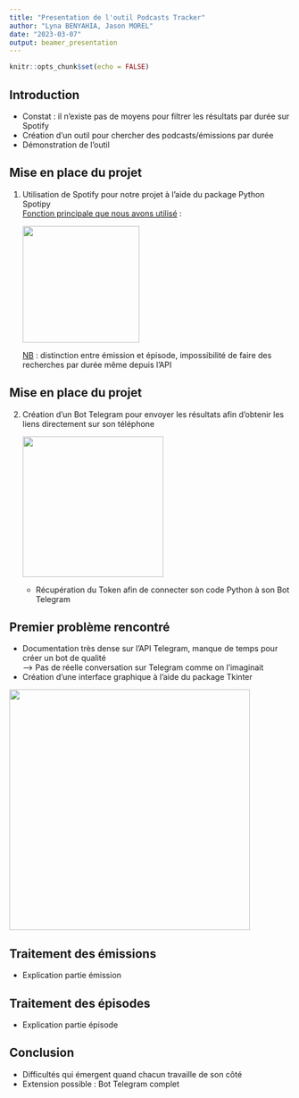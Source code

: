```yaml
---
title: "Presentation de l'outil Podcasts Tracker"
author: "Lyna BENYAHIA, Jason MOREL"
date: "2023-03-07"
output: beamer_presentation
---
```


```r
knitr::opts_chunk$set(echo = FALSE)
```

## Introduction

-   Constat : il n'existe pas de moyens pour filtrer les résultats par durée sur Spotify
-   Création d'un outil pour chercher des podcasts/émissions par durée
-   Démonstration de l'outil

## Mise en place du projet

1.  Utilisation de Spotify pour notre projet à l'aide du package Python Spotipy\
    [Fonction principale que nous avons utilisé]{.underline} :

    ![](images/Capture%20d%E2%80%99e%CC%81cran%202023-03-07%20a%CC%80%2021.37.31.png){width="209"}

    [NB]{.underline} : distinction entre émission et épisode, impossibilité de faire des recherches par durée même depuis l'API

## Mise en place du projet

2.  Création d'un Bot Telegram pour envoyer les résultats afin d'obtenir les liens directement sur son téléphone

    ![](images/Capture%20d%E2%80%99e%CC%81cran%202023-03-07%20a%CC%80%2021.48.48.png){width="252"}

    -   Récupération du Token afin de connecter son code Python à son Bot Telegram

## Premier problème rencontré

-   Documentation très dense sur l'API Telegram, manque de temps pour créer un bot de qualité\
    ---\> Pas de réelle conversation sur Telegram comme on l'imaginait
-   Création d'une interface graphique à l'aide du package Tkinter

![](images/image-208995058.png){width="431"}

## Traitement des émissions

-   Explication partie émission

## Traitement des épisodes

-   Explication partie épisode

## Conclusion

-   Difficultés qui émergent quand chacun travaille de son côté
-   Extension possible : Bot Telegram complet
